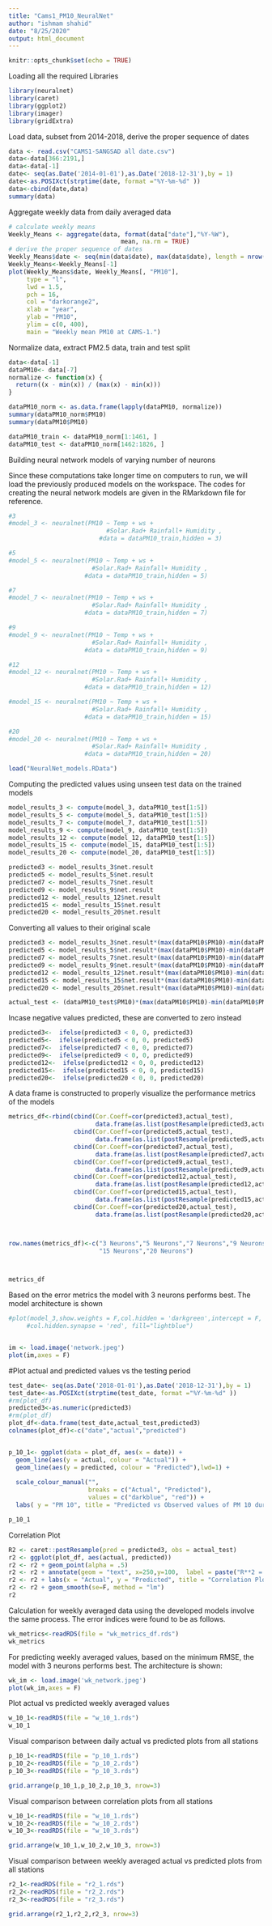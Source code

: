 ---
title: "Cams1_PM10_NeuralNet"
author: "ishmam shahid"
date: "8/25/2020"
output: html_document
---

```{r setup, include=FALSE}
knitr::opts_chunk$set(echo = TRUE)
```

Loading all the required Libraries
```{r, message=FALSE, warning=FALSE}
library(neuralnet)
library(caret)
library(ggplot2)
library(imager)
library(gridExtra)
```

Load data, subset from 2014-2018, derive the proper sequence of dates

```{r}
data <- read.csv("CAMS1-SANGSAD all date.csv")
data<-data[366:2191,]
data<-data[-1]
date<- seq(as.Date('2014-01-01'),as.Date('2018-12-31'),by = 1)
date<-as.POSIXct(strptime(date, format ="%Y-%m-%d" ))
data<-cbind(date,data)
summary(data)
```

Aggregate weekly data from daily averaged data
```{r,warning=FALSE}
# calculate weekly means
Weekly_Means <- aggregate(data, format(data["date"],"%Y-%W"),
                               mean, na.rm = TRUE)
# derive the proper sequence of dates
Weekly_Means$date <- seq(min(data$date), max(data$date), length = nrow(Weekly_Means))
Weekly_Means<-Weekly_Means[-1]
plot(Weekly_Means$date, Weekly_Means[, "PM10"],
     type = "l",
     lwd = 1.5,
     pch = 16,
     col = "darkorange2",
     xlab = "year",
     ylab = "PM10",
     ylim = c(0, 400),
     main = "Weekly mean PM10 at CAMS-1.")
```



Normalize data, extract PM2.5 data, train and test split
```{r}
data<-data[-1]
dataPM10<- data[-7]
normalize <- function(x) {
  return((x - min(x)) / (max(x) - min(x)))
}

dataPM10_norm <- as.data.frame(lapply(dataPM10, normalize))
summary(dataPM10_norm$PM10)
summary(dataPM10$PM10)

dataPM10_train <- dataPM10_norm[1:1461, ]
dataPM10_test <- dataPM10_norm[1462:1826, ]

```
Building neural network models of varying number of neurons

Since these computations take longer time on computers to run, we will load the previously produced models on the workspace. The codes for creating the neural network models are given in the RMarkdown file for reference.
```{r,warning=FALSE,echo=FALSE}
#3
#model_3 <- neuralnet(PM10 ~ Temp + ws +
                           #Solar.Rad+ Rainfall+ Humidity ,
                         #data = dataPM10_train,hidden = 3)

#5
#model_5 <- neuralnet(PM10 ~ Temp + ws +
                       #Solar.Rad+ Rainfall+ Humidity ,
                     #data = dataPM10_train,hidden = 5)

#7
#model_7 <- neuralnet(PM10 ~ Temp + ws +
                       #Solar.Rad+ Rainfall+ Humidity ,
                     #data = dataPM10_train,hidden = 7)

#9
#model_9 <- neuralnet(PM10 ~ Temp + ws +
                       #Solar.Rad+ Rainfall+ Humidity ,
                     #data = dataPM10_train,hidden = 9)

#12
#model_12 <- neuralnet(PM10 ~ Temp + ws +
                       #Solar.Rad+ Rainfall+ Humidity ,
                     #data = dataPM10_train,hidden = 12)

#model_15 <- neuralnet(PM10 ~ Temp + ws +
                       #Solar.Rad+ Rainfall+ Humidity ,
                     #data = dataPM10_train,hidden = 15)

#20
#model_20 <- neuralnet(PM10 ~ Temp + ws +
                       #Solar.Rad+ Rainfall+ Humidity ,
                     #data = dataPM10_train,hidden = 20)
```

```{r,warning=FALSE}
load("NeuralNet_models.RData")
```


Computing the predicted values using unseen test data on the trained models
```{r,warning=FALSE}
model_results_3 <- compute(model_3, dataPM10_test[1:5])
model_results_5 <- compute(model_5, dataPM10_test[1:5])
model_results_7 <- compute(model_7, dataPM10_test[1:5])
model_results_9 <- compute(model_9, dataPM10_test[1:5])
model_results_12 <- compute(model_12, dataPM10_test[1:5])
model_results_15 <- compute(model_15, dataPM10_test[1:5])
model_results_20 <- compute(model_20, dataPM10_test[1:5])

predicted3 <- model_results_3$net.result
predicted5 <- model_results_5$net.result
predicted7 <- model_results_7$net.result
predicted9 <- model_results_9$net.result
predicted12 <- model_results_12$net.result
predicted15 <- model_results_15$net.result
predicted20 <- model_results_20$net.result
```

Converting all values to their original scale
```{r,warning=FALSE}
predicted3 <- model_results_3$net.result*(max(dataPM10$PM10)-min(dataPM10$PM10))+min(dataPM10$PM10)
predicted5 <- model_results_5$net.result*(max(dataPM10$PM10)-min(dataPM10$PM10))+min(dataPM10$PM10)
predicted7 <- model_results_7$net.result*(max(dataPM10$PM10)-min(dataPM10$PM10))+min(dataPM10$PM10)
predicted9 <- model_results_9$net.result*(max(dataPM10$PM10)-min(dataPM10$PM10))+min(dataPM10$PM10)
predicted12 <- model_results_12$net.result*(max(dataPM10$PM10)-min(dataPM10$PM10))+min(dataPM10$PM10)
predicted15 <- model_results_15$net.result*(max(dataPM10$PM10)-min(dataPM10$PM10))+min(dataPM10$PM10)
predicted20 <- model_results_20$net.result*(max(dataPM10$PM10)-min(dataPM10$PM10))+min(dataPM10$PM10)

actual_test <- (dataPM10_test$PM10)*(max(dataPM10$PM10)-min(dataPM10$PM10))+min(dataPM10$PM10)


```

Incase negative values predicted, these are converted to zero instead
```{r,warning=FALSE}
predicted3<-  ifelse(predicted3 < 0, 0, predicted3)
predicted5<-  ifelse(predicted5 < 0, 0, predicted5)
predicted7<-  ifelse(predicted7 < 0, 0, predicted7)
predicted9<-  ifelse(predicted9 < 0, 0, predicted9)
predicted12<-  ifelse(predicted12 < 0, 0, predicted12)
predicted15<-  ifelse(predicted15 < 0, 0, predicted15)
predicted20<-  ifelse(predicted20 < 0, 0, predicted20)

```

A data frame is constructed to properly visualize the performance metrics of the models
```{r,warning=FALSE}
metrics_df<-rbind(cbind(Cor.Coeff=cor(predicted3,actual_test),
                        data.frame(as.list(postResample(predicted3,actual_test)))),
                  cbind(Cor.Coeff=cor(predicted5,actual_test),
                        data.frame(as.list(postResample(predicted5,actual_test)))),
                  cbind(Cor.Coeff=cor(predicted7,actual_test),
                        data.frame(as.list(postResample(predicted7,actual_test)))),
                  cbind(Cor.Coeff=cor(predicted9,actual_test),
                        data.frame(as.list(postResample(predicted9,actual_test)))),
                  cbind(Cor.Coeff=cor(predicted12,actual_test),
                        data.frame(as.list(postResample(predicted12,actual_test)))),
                  cbind(Cor.Coeff=cor(predicted15,actual_test),
                        data.frame(as.list(postResample(predicted15,actual_test)))),
                  cbind(Cor.Coeff=cor(predicted20,actual_test),
                        data.frame(as.list(postResample(predicted20,actual_test)))))



row.names(metrics_df)<-c("3 Neurons","5 Neurons","7 Neurons","9 Neurons","12 Neurons",
                         "15 Neurons","20 Neurons")



metrics_df
```

Based on the error metrics the model with 3 neurons performs best. The model architecture is shown
```{r,warning=FALSE}
#plot(model_3,show.weights = F,col.hidden = 'darkgreen',intercept = F,
     #col.hidden.synapse = 'red', fill="lightblue")


im <- load.image('network.jpeg')
plot(im,axes = F)
```



#Plot actual and predicted values vs the testing period
```{r,warning=FALSE}
test_date<- seq(as.Date('2018-01-01'),as.Date('2018-12-31'),by = 1)
test_date<-as.POSIXct(strptime(test_date, format ="%Y-%m-%d" ))
#rm(plot_df)
predicted3<-as.numeric(predicted3)
#rm(plot_df)
plot_df<-data.frame(test_date,actual_test,predicted3)
colnames(plot_df)<-c("date","actual","predicted")


p_10_1<- ggplot(data = plot_df, aes(x = date)) +
  geom_line(aes(y = actual, colour = "Actual")) +
  geom_line(aes(y = predicted, colour = "Predicted"),lwd=1) +
  
  scale_colour_manual("", 
                      breaks = c("Actual", "Predicted"),
                      values = c("darkblue", "red")) +
  labs( y = "PM 10", title = "Predicted vs Observed values of PM 10 during 2018 in CAMS-1") 

p_10_1
```


Correlation Plot
```{r,warning=FALSE}
R2 <- caret::postResample(pred = predicted3, obs = actual_test)
r2 <- ggplot(plot_df, aes(actual, predicted))
r2 <- r2 + geom_point(alpha = .5)
r2 <- r2 + annotate(geom = "text", x=250,y=100,  label = paste("R**2 = ", round(R2[2], 3)))
r2 <- r2 + labs(x = "Actual", y = "Predicted", title = "Correlation Plot of PM10 (CAMS-1)")
r2 <- r2 + geom_smooth(se=F, method = "lm")
r2
```



Calculation for weekly averaged data using the developed models involve the same process. The error indices were found to be as follows. 
```{r,warning=FALSE}
wk_metrics<-readRDS(file = "wk_metrics_df.rds")
wk_metrics
```


For predicting weekly averaged values, based on the minimum RMSE, the model with 3 neurons performs best. The architecture is shown:
```{r}
wk_im <- load.image('wk_network.jpeg')
plot(wk_im,axes = F)
```


Plot actual vs predicted weekly averaged values
```{r}
w_10_1<-readRDS(file = "w_10_1.rds")
w_10_1
```



Visual comparison between daily actual vs predicted plots from all stations
```{r}
p_10_1<-readRDS(file = "p_10_1.rds")
p_10_2<-readRDS(file = "p_10_2.rds")
p_10_3<-readRDS(file = "p_10_3.rds")

grid.arrange(p_10_1,p_10_2,p_10_3, nrow=3)

```



Visual comparison between correlation plots from all stations
```{r}
w_10_1<-readRDS(file = "w_10_1.rds")
w_10_2<-readRDS(file = "w_10_2.rds")
w_10_3<-readRDS(file = "w_10_3.rds")

grid.arrange(w_10_1,w_10_2,w_10_3, nrow=3)

```



Visual comparison between weekly averaged actual vs predicted plots from all stations
```{r,message=F}
r2_1<-readRDS(file = "r2_1.rds")
r2_2<-readRDS(file = "r2_2.rds")
r2_3<-readRDS(file = "r2_3.rds")

grid.arrange(r2_1,r2_2,r2_3, nrow=3)

```
















